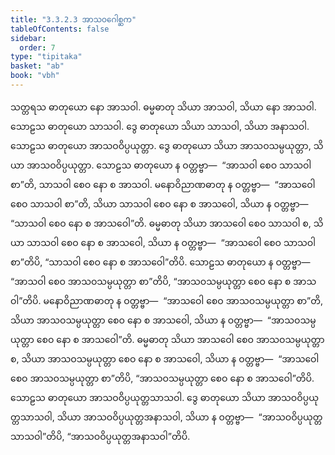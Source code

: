 ```yaml
---
title: "3.3.2.3 အာသဝဂေါစ္ဆက"
tableOfContents: false
sidebar:
  order: 7
type: "tipitaka"
basket: "ab"
book: "vbh"
---
```



<DynamicBreadcrumb />

<Paragraph number="695" book="vbh">
သတ္တရသ ဓာတုယော နော အာသဝါ. ဓမ္မဓာတု သိယာ အာသဝါ, သိယာ နော အာသဝါ. သောဠသ ဓာတုယော သာသဝါ. ဒွေ ဓာတုယော သိယာ သာသဝါ, သိယာ အနာသဝါ. သောဠသ ဓာတုယော အာသဝဝိပ္ပယုတ္တာ. ဒွေ ဓာတုယော သိယာ အာသဝသမ္ပယုတ္တာ, သိယာ အာသဝဝိပ္ပယုတ္တာ. သောဠသ ဓာတုယော န ဝတ္တဗ္ဗာ—  “အာသဝါ စေဝ သာသဝါ စာ”တိ, သာသဝါ စေဝ နော စ အာသဝါ. မနောဝိညာဏဓာတု န ဝတ္တဗ္ဗာ—  “အာသဝေါ စေဝ သာသဝါ စာ”တိ, သိယာ သာသဝါ စေဝ နော စ အာသဝေါ, သိယာ န ဝတ္တဗ္ဗာ—  “သာသဝါ စေဝ နော စ အာသဝေါ”တိ. ဓမ္မဓာတု သိယာ အာသဝေါ စေဝ သာသဝါ စ, သိယာ သာသဝါ စေဝ နော စ အာသဝေါ, သိယာ န ဝတ္တဗ္ဗာ—  “အာသဝေါ စေဝ သာသဝါ စာ”တိပိ, “သာသဝါ စေဝ နော စ အာသဝေါ”တိပိ.
</Paragraph>

<Paragraph number="696" book="vbh">
သောဠသ ဓာတုယော န ဝတ္တဗ္ဗာ—  “အာသဝါ စေဝ အာသဝသမ္ပယုတ္တာ စာ”တိပိ, “အာသဝသမ္ပယုတ္တာ စေဝ နော စ အာသဝါ”တိပိ. မနောဝိညာဏဓာတု န ဝတ္တဗ္ဗာ—  “အာသဝေါ စေဝ အာသဝသမ္ပယုတ္တာ စာ”တိ, သိယာ အာသဝသမ္ပယုတ္တာ စေဝ နော စ အာသဝေါ, သိယာ န ဝတ္တဗ္ဗာ—  “အာသဝသမ္ပယုတ္တာ စေဝ နော စ အာသဝေါ”တိ. ဓမ္မဓာတု သိယာ အာသဝေါ စေဝ အာသဝသမ္ပယုတ္တာ စ, သိယာ အာသဝသမ္ပယုတ္တာ စေဝ နော စ အာသဝေါ, သိယာ န ဝတ္တဗ္ဗာ—  “အာသဝေါ စေဝ အာသဝသမ္ပယုတ္တာ စာ”တိပိ, “အာသဝသမ္ပယုတ္တာ စေဝ နော စ အာသဝေါ”တိပိ. သောဠသ ဓာတုယော အာသဝဝိပ္ပယုတ္တသာသဝါ. ဒွေ ဓာတုယော သိယာ အာသဝဝိပ္ပယုတ္တသာသဝါ, သိယာ အာသဝဝိပ္ပယုတ္တအနာသဝါ, သိယာ န ဝတ္တဗ္ဗာ—  “အာသဝဝိပ္ပယုတ္တသာသဝါ”တိပိ, “အာသဝဝိပ္ပယုတ္တအနာသဝါ”တိပိ.
</Paragraph>